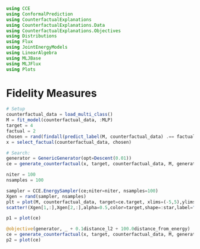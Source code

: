 ```julia
using CCE
using ConformalPrediction
using CounterfactualExplanations
using CounterfactualExplanations.Data
using CounterfactualExplanations.Objectives
using Distributions
using Flux
using JointEnergyModels
using LinearAlgebra
using MLJBase
using MLJFlux
using Plots
```

# Fidelity Measures

```julia
# Setup
counterfactual_data = load_multi_class()
M = fit_model(counterfactual_data, :MLP)
target = 4
factual = 2
chosen = rand(findall(predict_label(M, counterfactual_data) .== factual))
x = select_factual(counterfactual_data, chosen)

# Search:
generator = GenericGenerator(opt=Descent(0.01))
ce = generate_counterfactual(x, target, counterfactual_data, M, generator)
```

```julia
niter = 100
nsamples = 100

sampler = CCE.EnergySampler(ce;niter=niter, nsamples=100)
Xgen = rand(sampler, nsamples)
plt = plot(M, counterfactual_data, target=ce.target, xlims=(-5,5),ylims=(-5,5),cbar=false)
scatter!(Xgen[1,:],Xgen[2,:],alpha=0.5,color=target,shape=:star,label="X|y=$target")
```

```julia
p1 = plot(ce)
```


```julia
@objective(generator, _ + 0.1distance_l2 + 100.0distance_from_energy)
ce = generate_counterfactual(x, target, counterfactual_data, M, generator)
p2 = plot(ce)
```